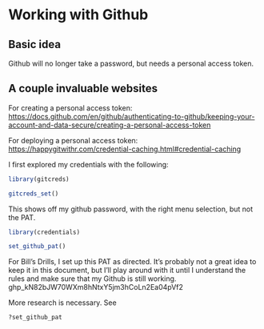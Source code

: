 # Working with Github {#github}

## Basic idea

Github will no longer take a password, but needs a personal access token. 

## A couple invaluable websites
For creating a personal access token:
<https://docs.github.com/en/github/authenticating-to-github/keeping-your-account-and-data-secure/creating-a-personal-access-token>

For deploying a personal access token:
<https://happygitwithr.com/credential-caching.html#credential-caching>


I first explored my credentials with the following:

```r
library(gitcreds)

gitcreds_set()
```

This shows off my github password, with the right menu selection, but not the PAT. 

```r
library(credentials)

set_github_pat()
```


For Bill's Drills, I set up this PAT as directed. It's probably not a great idea to keep it in this document, but I'll play around with it until I understand the rules and make sure that my Github is still working. 
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

More research is necessary. See

```r
?set_github_pat
```


